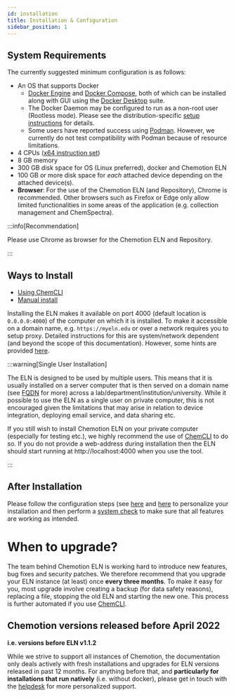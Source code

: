 ```yaml
---
id: installation
title: Installation & Configuration
sidebar_position: 1
---
```


## System Requirements

The currently suggested minimum configuration is as follows:

- An OS that supports Docker
  - [Docker Engine](https://docs.docker.com/engine/) and [Docker Compose](https://docs.docker.com/compose/install/), both of which can be installed along with GUI using the [Docker Desktop](https://www.docker.com/products/docker-desktop/) suite.
  - The Docker Daemon may be configured to run as a non-root user (Rootless mode). Please see the distribution-specific [setup instructions](https://docs.docker.com/engine/security/rootless/) for details.
  - Some users have reported success using [Podman](https://podman.io/). However, we currently do not test compatibility with Podman because of resource limitations.
- 4 CPUs ([x64 instruction set](https://wikipedia.org/wiki/X86-64))
- 8 GB memory
- 300 GB disk space for OS (Linux preferred), docker and Chemotion ELN
- 100 GB or more disk space for _each_ attached device depending on the attached device(s).
- **Browser**: For the use of the Chemotion ELN (and Repository), Chrome is recommended. Other browsers such as Firefox or Edge only allow limited functionalities in some areas of the application (e.g. collection management and ChemSpectra).

:::info[Recommendation]

Please use Chrome as browser for the Chemotion ELN and Repository.

:::

## Ways to Install

- [Using ChemCLI](install_configure/ChemCLI)
- [Manual install](install_configure/manual_install)

Installing the ELN makes it available on port 4000 (default location is `0.0.0.0:4000`) of the computer on which it is installed. To make it accessible on a domain name, e.g. `https://myeln.edu` or over a network requires you to setup proxy. Detailed instructions for this are system/network dependent (and beyond the scope of this documentation). However, some hints are provided [here](install_configure/ChemCLI#setting-up-a-reverse-proxy).

:::warning[Single User Installation]

The ELN is designed to be used by multiple users. This means that it is usually installed on a server computer that is then served on a domain name (see [FQDN](https://en.wikipedia.org/wiki/Fully_qualified_domain_name) for more) across a lab/department/institution/university. While it possible to use the ELN as a single user on private computer, this is not encouraged given the limitations that may arise in relation to device integration, deploying email service, and data sharing etc.

If you still wish to install Chemotion ELN on your private computer (especially for testing etc.), we highly recommend the use of [ChemCLI](install_configure/ChemCLI) to do so. If you do not provide a web-address during installation then the ELN should start running at http://localhost:4000 when you use the tool.

:::

## After Installation

Please follow the configuration steps (see [here](install_configure/ChemCLI#setting-up-a-reverse-proxy) and [here](install_configure/configuration) to personalize your installation and then perform a [system check](install_configure/system_check) to make sure that all features are working as intended.

# When to upgrade?

The team behind Chemotion ELN is working hard to introduce new features, bug fixes and security patches. We therefore recommend that you upgrade your ELN instance (at least) once **every three months**. To make it easy for you, most upgrade involve creating a backup (for data safety reasons), replacing a file, stopping the old ELN and starting the new one. This process is further automated if you use [ChemCLI](install_configure/ChemCLI).

## Chemotion versions released before April 2022

**i.e. versions before ELN v1.1.2**

While we strive to support all instances of Chemotion, the documentation only deals actively with fresh installations and upgrades for ELN versions released in past 12 months. For anything before that, and **particularly for installations that run natively** (i.e. without docker), please get in touch with the [helpdesk](/helpdesk) for more personalized support.
